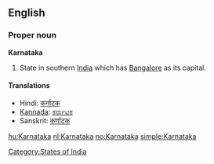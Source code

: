 ==English==

===Proper noun===
'''Karnataka'''
#State in southern [[India]] which has [[Bangalore]] as its capital.
====Translations====
*Hindi: [[कर्नाटक]]
*[[Kannada]]: [[ಕರ್ನಾಟಕ]]
*Sanskrit: [[कर्णाटक]]

[[Category:States of India]]

[[hu:Karnataka]]
[[nl:Karnataka]]
[[no:Karnataka]]
[[simple:Karnataka]]